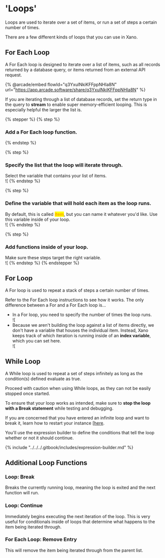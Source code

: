 # 'Loops'

Loops are used to iterate over a set of items, or run a set of steps a certain number of times.

There are a few different kinds of loops that you can use in Xano.

## For Each Loop

A For Each loop is designed to iterate over a list of items, such as all records returned by a database query, or items returned from an external API request.

{% @arcade/embed flowId="q3YxulNkiKFFppNHIa8N" url="https://app.arcade.software/share/q3YxulNkiKFFppNHIa8N" %}

<Info>

If you are iterating through a list of database records, set the return type in the query to **stream** to enable super memory-efficient looping. This is especially helpful the larger the list is.

</Info>

{% stepper %}
{% step %}
### Add a For Each loop function.


{% endstep %}

{% step %}
### Specify the list that the loop will iterate through.

Select the variable that contains your list of items.\
![[](<../../../.gitbook/assets/CleanShot 2025-01-13 at 10.19.49.png>)
{% endstep %}

{% step %}
### Define the variable that will hold each item as the loop runs.

By default, this is called <mark style="color:orange;">**item**</mark>, but you can name it whatever you'd like. Use this variable inside of your loop.\
![[](<../../../.gitbook/assets/CleanShot 2025-01-13 at 10.20.37.png>)
{% endstep %}

{% step %}
### Add functions inside of your loop.

Make sure these steps target the right variable.\
![[](<../../../.gitbook/assets/CleanShot 2025-01-13 at 10.21.15.png>)
{% endstep %}
{% endstepper %}

## For Loop

A For loop is used to repeat a stack of steps a certain number of times.

Refer to the For Each loop instructions to see how it works. The only difference between a For and a For Each loop is...

* In a For loop, you need to specify the number of times the loop runs.\
  ![[](<../../../.gitbook/assets/CleanShot 2025-01-13 at 10.11.19.png>)
* Because we aren't building the loop against a list of items directly, we don't have a variable that houses the individual item. Instead, Xano keeps track of which iteration is running inside of an **index variable**, which you can set here.\
  ![[](<../../../.gitbook/assets/CleanShot 2025-01-13 at 10.16.47.png>)

## While Loop

A While loop is used to repeat a set of steps infinitely as long as the condition(s) defined evaluate as true.

<Warning>

Proceed with caution when using While loops, as they can not be easily stopped once started.

To ensure that your loop works as intended, make sure to **stop the loop with a Break statement** while testing and debugging.

If you are concerned that you have entered an infinite loop and want to break it, learn how to restart your instance [[here](../../../xano-features/instance-settings/#maintenance).

</Warning>

You'll use the expression builder to define the conditions that tell the loop whether or not it should continue.

{% include "../../../.gitbook/includes/expression-builder.md" %}

## Additional Loop Functions

### Loop: Break

Breaks the currently running loop, meaning the loop is exited and the next function will run.

### Loop: Continue

Immediately begins executing the next iteration of the loop. This is very useful for conditionals inside of loops that determine what happens to the item being iterated through.

### For Each Loop: Remove Entry

This will remove the item being iterated through from the parent list.








